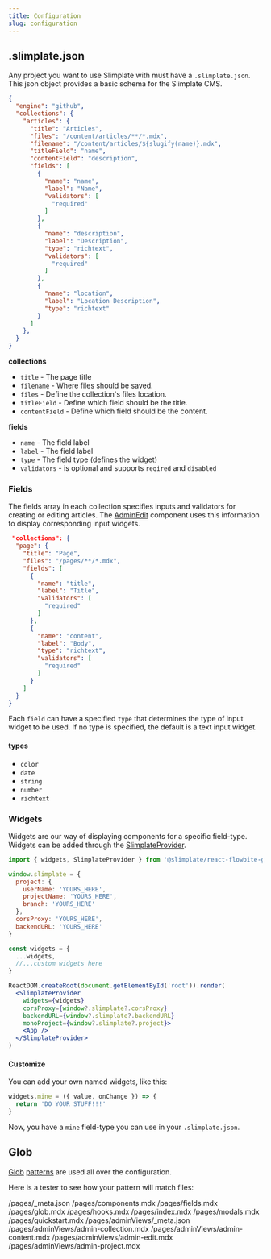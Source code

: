 ```yaml
---
title: Configuration
slug: configuration
---
```



## .slimplate.json
Any project you want to use Slimplate with must have a `.slimplate.json`. This json object provides a basic schema for the Slimplate CMS. 

```json
{
  "engine": "github",
  "collections": {
    "articles": {
      "title": "Articles",
      "files": "/content/articles/**/*.mdx",
      "filename": "/content/articles/${slugify(name)}.mdx",
      "titleField": "name",
      "contentField": "description",
      "fields": [
        {
          "name": "name",
          "label": "Name",
          "validators": [
            "required"
          ]
        },
        {
          "name": "description",
          "label": "Description",
          "type": "richtext",
          "validators": [
            "required"
          ]
        },
        {
          "name": "location",
          "label": "Location Description",
          "type": "richtext"
        }
      ]
    },
  }
}
```
**collections**
  * `title` - The page title
  * `filename` - Where files should be saved.
  * `files` - Define the collection's files location.
  * `titleField` - Define which field should be the title.
  * `contentField` - Define which field should be the content.


**fields**
  * `name` - The field label
  * `label` - The field label
  * `type` - The field type (defines the widget) 
  * `validators` - is optional and supports `reqired` and `disabled`

### Fields

The fields array in each collection specifies inputs and validators for creating or editing articles. The [AdminEdit](/react-flowbite-github#admin-edit) component uses this information to display corresponding input widgets.

```json
 "collections": {
  "page": {
    "title": "Page",
    "files": "/pages/**/*.mdx",
    "fields": [
      {
        "name": "title",
        "label": "Title",
        "validators": [
          "required"
        ]
      },
      {
        "name": "content",
        "label": "Body",
        "type": "richtext",
        "validators": [
          "required"
        ]
      }
    ]
  }
}
```

Each `field` can have a specified `type` that determines the type of input widget to be used. If no type is specified, the default is a text input widget. 

#### types

*   `color`
*   `date`
*   `string`
*   `number`
*   `richtext`


### Widgets

Widgets are our way of displaying components for a specific field-type. Widgets can be added through the [SlimplateProvider](/react-flowbite-github#slimplateprovider).

```jsx
import { widgets, SlimplateProvider } from '@slimplate/react-flowbite-github'

window.slimplate = {
  project: {
    userName: 'YOURS_HERE',
    projectName: 'YOURS_HERE',
    branch: 'YOURS_HERE'
  },
  corsProxy: 'YOURS_HERE',
  backendURL: 'YOURS_HERE'
}

const widgets = {
  ...widgets,
  //...custom widgets here
}

ReactDOM.createRoot(document.getElementById('root')).render(
  <SlimplateProvider
    widgets={widgets}
    corsProxy={window?.slimplate?.corsProxy}
    backendURL={window?.slimplate?.backendURL}
    monoProject={window?.slimplate?.project}>
    <App />
  </SlimplateProvider>
)
```

#### Customize

You can add your own named widgets, like this:

```jsx
widgets.mine = ({ value, onChange }) => {
  return 'DO YOUR STUFF!!!'
}
```

Now, you have a `mine` field-type you can use in your `.slimplate.json`.



## Glob

[Glob](https://en.wikipedia.org/wiki/Glob_\(programming\)) [patterns](https://www.gnu.org/software/bash/manual/html_node/Pattern-Matching.html) are used all over the configuration.

Here is a tester to see how your pattern will match files:

<PatternTester pattern="/pages/**/*.mdx">
/pages/_meta.json
/pages/components.mdx
/pages/fields.mdx
/pages/glob.mdx
/pages/hooks.mdx
/pages/index.mdx
/pages/modals.mdx
/pages/quickstart.mdx
/pages/adminViews/_meta.json
/pages/adminViews/admin-collection.mdx
/pages/adminViews/admin-content.mdx
/pages/adminViews/admin-edit.mdx
/pages/adminViews/admin-project.mdx
</PatternTester>
